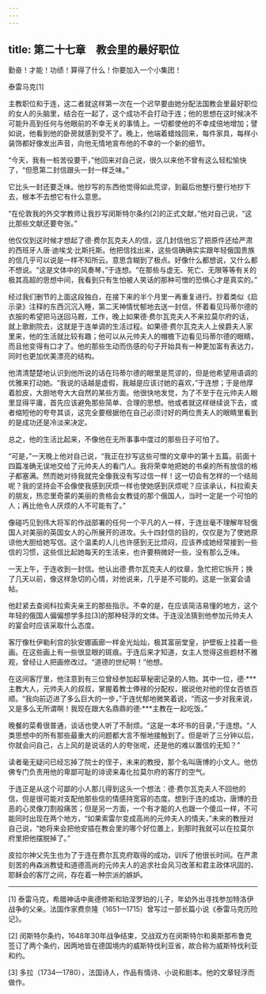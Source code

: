 ```yaml
---
---
---
```

title: 第二十七章　教会里的最好职位
---

勤奋！才能！功绩！算得了什么！你要加入一个小集团！

泰雷马克[1]





主教职位和于连，这二者就这样第一次在一个迟早要由她分配法国教会里最好职位的女人的头脑里，结合在一起了，这个成功不会打动于连；他的思想在这时候决不可能升高到任何与他眼前的不幸无关的事情上。一切都使他的不幸成倍地增加；譬如说，他看到他的卧房就感到受不了。晚上，他端着蜡烛回来，每件家具，每样小装饰都好像发出声音，向他无情地宣布他的不幸的一个新的细节。

“今天，我有一桩苦役要干，”他回来对自己说，很久以来他不曾有这么轻松愉快了，“但愿第二封信跟头一封一样乏味。”

它比头一封还要乏味。他抄写的东西他觉得如此荒谬，到最后他整行整行地抄下去，根本不去想它有什么意思。

“在伦敦我的外交学教师让我抄写闵斯特尔条约[2]的正式文献，”他对自己说，“这比那些文献还要夸张。”

他仅仅到这时候才想起了德·费尔瓦克夫人的信，这几封信他忘了把原件还给严肃的西班牙人唐·迪埃戈·比斯托斯。他把信找出来，这些信确确实实跟年轻俄国贵族的信几乎可以说是一样不知所云。意思含糊到了极点。好像什么都想说，又什么都不想说。“这是文体中的风奏琴，”于连想。“在那些与虚无、死亡、无限等等有关的极其高超的思想中间，我看到只有生怕被人笑话的那种可憎的恐惧心才是真实的。”

经过我们删节的上面这段独白，在接下来的半个月里一再重复进行。抄着类似《启示录》注释的东西沉沉入睡，第二天神情忧郁地去送一封信，怀着看见玛蒂尔德的衣服的希望把马送回马厩，工作，晚上如果德·费尔瓦克夫人不来拉莫尔府的话，就上歌剧院去，这就是于连单调的生活过程。如果德·费尔瓦克夫人上侯爵夫人家里来，他的生活就比较有趣；他可以从元帅夫人的帽檐下边看见玛蒂尔德的眼睛，而且他变得有口才了。他的那些生动而伤感的句子开始具有一种更加富有表达力，同时也更加优美漂亮的结构。

他清清楚楚地认识到他所说的话在玛蒂尔德的眼里是荒谬的，但是他希望用语调的优雅来打动她。“我说的话越是虚假，我越是应该讨她的喜欢，”于连想；于是他厚着脸皮，大胆地夸大大自然的某些方面。他很快地发觉，为了不至于在元帅夫人眼里显得平庸，首先应该避免那些简单、合理的思想。他或者就这样继续说下去，或者缩短他的夸夸其谈，这完全要根据他在自己必须讨好的两位贵夫人的眼睛里看到的是成功还是冷淡来决定。

总之，他的生活比起来，不像他在无所事事中度过的那些日子可怕了。

“可是，”一天晚上他对自己说，“我正在抄写这些可憎的文章中的第十五篇。前面十四篇准确无误地交给了元帅夫人的看门人。我将荣幸地把她的书桌的所有放信的格子都塞满。然而她对待我就完全像我没有写过信一样！这一切会有怎样的一个结局呢？我的坚持会不会像使我感到厌烦一样也使她感到厌烦呢？应该承认，科拉索夫的朋友，热恋里奇蒙的美丽的贵格会女教徒的那个俄国人，当时一定是一个可怕的人；再比他令人厌烦的人不可能有了。”

像碰巧见到伟大将军的作战部署的任何一个平凡的人一样，于连丝毫不理解年轻俄国人对美丽的英国女人的心所展开的进攻。头十四封信的目的，仅仅是为了使她原谅他大胆给她写信。这个温柔的人儿也许感到无比烦闷，应该养成她经常接到一些信的习惯，这些信比起她每天的生活来，也许要稍微好一些，没有那么乏味。

一天上午，于连收到一封信。他认出德·费尔瓦克夫人的纹章，急忙把它拆开；换了几天以前，像这样急切的心情，对他说来，几乎是不可能的。这是一张宴会请帖。

他赶紧去查阅科拉索夫亲王的那些指示。不幸的是，在应该简洁易懂的地方，这个年轻的俄国人偏偏想学多拉[3]的那种轻浮的文体。于连没法猜到他参加元帅夫人的宴会时应该采取什么态度。

客厅像杜伊勒利宫的狄安娜画廊一样金光灿灿，极其富丽堂皇，护壁板上挂着一些画。在这些画上有一些很显眼的斑痕。于连后来才知道，女主人觉得这些题材不雅观，曾经让人把画修改过。“道德的世纪啊！”他想。

在这间客厅里，他注意到有三位曾经参加起草秘密记录的人物。其中一位，德·***主教大人，元帅夫人的叔叔，掌握着教士俸禄的分配权，据说他对他的侄女百依百顺。“我向前迈进了多么巨大的一步，”于连忧郁地微笑着说，“而这一步对我来说，又是多么无所谓啊！我现在跟大名鼎鼎的德·***主教在一起吃饭。”

晚餐的菜肴很普通，谈话也使人听了不耐烦。“这是一本坏书的目录，”于连想。“人类思想中的所有那些最重大的问题都大言不惭地接触到了。但是听了三分钟以后，你就会问自己，占上风的是说话的人的夸张呢，还是他的难以置信的无知？”

读者毫无疑问已经忘掉了院士的侄子，未来的教授，那个名叫唐博的小文人。他仿佛专门负责用他的卑鄙可耻的诽谤来毒化拉莫尔府的客厅的空气。

于连正是从这个可鄙的小人那儿得到这头一个想法：德·费尔瓦克夫人不回他的信，但是很可能对支配他那些信的情感持宽容的态度。想到于连的成功，唐博的丑恶的心灵像刀割般痛苦；但是另一方面，一个有才能的人也跟一个傻瓜一样，不可能同时出现在两个地方，“如果索雷尔变成高尚的元帅夫人的情夫，”未来的教授对自己说，“她将来会把他安插在教会里的哪个好位置上，到那时我就可以在拉莫尔府里把他摆脱掉了。”

皮拉尔神父先生也为了于连在费尔瓦克府取得的成功，训斥了他很长时间。在严肃刻苦的冉森派教徒和道德高尚的元帅夫人的追求社会风习改革和君主政体巩固的、耶稣会的客厅之间，存在着一种宗派的嫉妒。



* * *



[1] 泰雷马克，希腊神话中奥德修斯和珀涅罗珀的儿子，年幼外出寻找参加特洛伊战争的父亲。法国作家费奈隆（1651—1715）曾写过一部长篇小说《泰雷马克历险记》。

[2] 闵斯特尔条约，1648年30年战争结束，交战双方在闵斯特尔和奥斯那布鲁克签订了两个条约，因两地皆在德国境内的威斯特伐利亚省，故合称为威斯特伐利亚和约。

[3] 多拉（1734—1780），法国诗人，作品有情诗、小说和剧本。他的文章轻浮而做作。